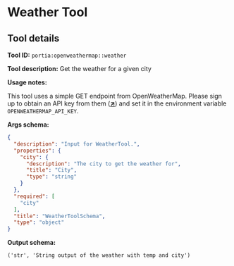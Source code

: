 <!-- WARNING: This file is auto-generated by generate_tool_docs.py. Do not edit manually. -->

# Weather Tool

<Intro />

## Tool details
**Tool ID:** `portia:openweathermap::weather`

**Tool description:** Get the weather for a given city

**Usage notes:**

This tool uses a simple GET endpoint from OpenWeatherMap. Please sign up to obtain an API key from them (<a href="https://home.openweathermap.org/users/sign_in" target="_blank">**↗**</a>) and set it in the environment variable `OPENWEATHERMAP_API_KEY`.

**Args schema:**
```json
{
  "description": "Input for WeatherTool.",
  "properties": {
    "city": {
      "description": "The city to get the weather for",
      "title": "City",
      "type": "string"
    }
  },
  "required": [
    "city"
  ],
  "title": "WeatherToolSchema",
  "type": "object"
}
```

**Output schema:**
```
('str', 'String output of the weather with temp and city')
```
